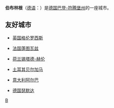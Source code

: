 {{Infobox Settlement
| name = 伯布林根<br/>Böblingen
| image_skyline = Boeblingen oberer-see stadtkirche.jpg
| imagesize = 250px
| image_caption = 
| image_flag = 
| image_shield = DEU Boeblingen COA.svg
| pushpin_map = Germany
| pushpin_label_position = bottom
| subdivision_type = 国家
| subdivision_name = {{GER}}
| subdivision_type1 = [[德国行政区划|州]]
| subdivision_name1 = [[巴登-符腾堡州|巴登-符腾堡州]]
| subdivision_type2 = [[德国行政区划|县]]
| subdivision_name2 =  [[伯布林根县|伯布林根县]]
| elevation_m = 464
| elevation_ft = 
| area_total_km2 = 39.04
| population_as_of = 2006年
| population_total = 46419
| population_density_km2 = auto
| timezone = [[欧洲中部时间|CET]]
| utc_offset = +1
| timezone_DST = [[欧洲中部夏令时间|CEST]]
| utc_offset_DST = +2
| latd = 48
| latm = 41
| lats = 08
| latNS = N
| longd = 09
| longm = 00
| longs = 55
| longEW = E
| website = http://www.boeblingen.de 
}}
'''伯布林根'''（[[德语|德语]]：'''{{lang|de|Böblingen}}'''）是[[德国|德国]][[巴登-符腾堡州|巴登-符腾堡州]]的一座城市。

==友好城市==
*{{flagicon|UK}} [[英国|英国]][[格伦罗西斯|格伦罗西斯]]
*{{flagicon|France}} [[法国|法国]][[蓬图瓦兹|蓬图瓦兹]]
*{{flagicon|Netherlands}} [[荷兰|荷兰]][[锡塔德-赫伦|锡塔德-赫伦]]
*{{flagicon|Turkey}} [[土耳其|土耳其]][[贝尔加马|贝尔加马]]
*{{flagicon|Italy}} [[意大利|意大利]][[阿尔巴_(意大利)|阿尔巴]]
*{{flagicon|Germany}} [[德国|德国]][[瑟默达|瑟默达]]

{{伯布林根郡行政區劃}}
{{Authority control}}
{{Germany-geo-stub}}

[[Category:巴登-符腾堡州市镇|B]]